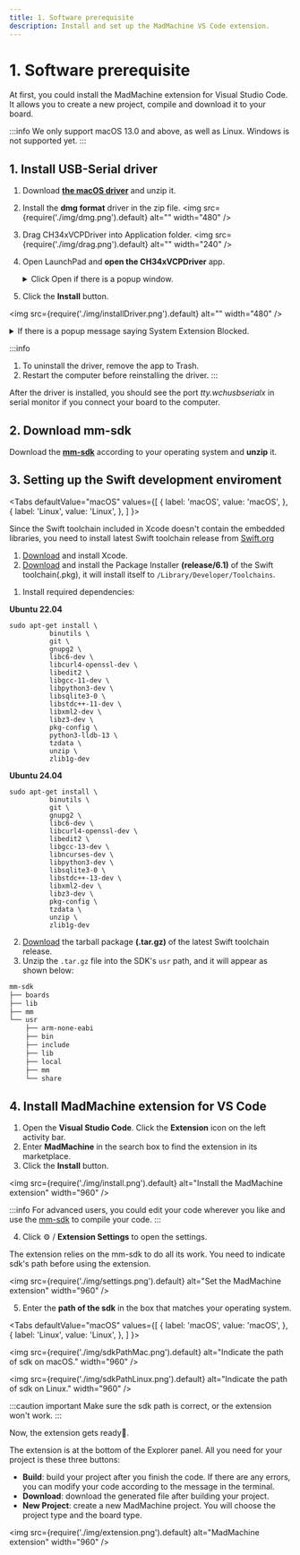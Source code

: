 ```yaml
---
title: 1. Software prerequisite
description: Install and set up the MadMachine VS Code extension.
---
```



# 1. Software prerequisite

At first, you could install the MadMachine extension for Visual Studio Code. It allows you to create a new project, compile and download it to your board. 

:::info
We only support macOS 13.0 and above, as well as Linux. Windows is not supported yet.
:::


<div className='row row--no-gutters'>
  <ReactPlayer
    url='https://youtu.be/B5H6tOMcefI?si=DtokZEP6EBhPz1EQ'
    controls={true}
  />
</div>


## 1. Install USB-Serial driver

1. Download **[the macOS driver](../../learn/preparation/img/CH341SER_MAC_V19.zip)** and unzip it. 
2. Install the **dmg format** driver in the zip file. 
<img src={require('./img/dmg.png').default} alt="" width="480" />

3. Drag CH34xVCPDriver into Application folder.
<img src={require('./img/drag.png').default} alt="" width="240" />

4. Open LaunchPad and **open the CH34xVCPDriver** app. 

    <details>
      <summary> Click Open if there is a popup window. </summary>
      <img src={require('./img/openDriver.png').default} alt="" width="240" />
    </details>

5. Click the **Install** button.

  <img src={require('./img/installDriver.png').default} alt="" width="480" />

  <details>
    <summary> If there is a popup message saying System Extension Blocked. </summary>

  Click Open System Settings button.
  <img src={require('./img/openSystemSettings.png').default} alt="" width="240" />

  Click Allow.
  <img src={require('./img/allow.png').default} alt="" width="480" />

  The driver is installed successfully.
  <img src={require('./img/installed.png').default} alt="" width="240" />
  </details>

:::info
1. To uninstall the driver, remove the app to Trash.
2. Restart the computer before reinstalling the driver.
:::

After the driver is installed, you should see the port _tty.wchusbserialx_ in serial monitor if you connect your board to the computer.

## 2. Download mm-sdk

Download the **[mm-sdk](https://github.com/madmachineio/mm-sdk/releases/tag/1.1.0-beta.0)** according to your operating system and **unzip** it.


## 3. Setting up the Swift development enviroment

<Tabs
  defaultValue="macOS"
  values={[
    { label: 'macOS', value: 'macOS', },
    { label: 'Linux', value: 'Linux', },
  ]
}>

<TabItem value="macOS">

Since the Swift toolchain included in Xcode doesn't contain the embedded libraries, you need to install latest Swift toolchain release from [Swift.org](https://swift.org) 

1. [Download](https://developer.apple.com/xcode) and install Xcode.
2. [Download](https://download.swift.org/swift-6.1-release/xcode/swift-6.1-RELEASE/swift-6.1-RELEASE-osx.pkg) and install the Package Installer **(release/6.1)** of the Swift toolchain(.pkg), it will install itself to `/Library/Developer/Toolchains`.

</TabItem>

<TabItem value="Linux">

1. Install required dependencies:

**Ubuntu 22.04**
```shell
sudo apt-get install \
          binutils \
          git \
          gnupg2 \
          libc6-dev \
          libcurl4-openssl-dev \
          libedit2 \
          libgcc-11-dev \
          libpython3-dev \
          libsqlite3-0 \
          libstdc++-11-dev \
          libxml2-dev \
          libz3-dev \
          pkg-config \
          python3-lldb-13 \
          tzdata \
          unzip \
          zlib1g-dev
```

**Ubuntu 24.04**
```shell
sudo apt-get install \
          binutils \
          git \
          gnupg2 \
          libc6-dev \
          libcurl4-openssl-dev \
          libedit2 \
          libgcc-13-dev \
          libncurses-dev \
          libpython3-dev \
          libsqlite3-0 \
          libstdc++-13-dev \
          libxml2-dev \
          libz3-dev \
          pkg-config \
          tzdata \
          unzip \
          zlib1g-dev
```

2. [Download](https://www.swift.org/install/linux/ubuntu) the tarball package **(.tar.gz)** of the latest Swift toolchain release.
3. Unzip the `.tar.gz` file into the SDK's `usr` path, and it will appear as shown below:

```md
mm-sdk
├── boards
├── lib
├── mm
└── usr
    ├── arm-none-eabi
    ├── bin
    ├── include
    ├── lib
    ├── local
    ├── mm
    └── share
```

</TabItem>
</Tabs>


## 4. Install MadMachine extension for VS Code

1. Open the **Visual Studio Code**. Click the **Extension** icon on the left activity bar.
2. Enter **MadMachine** in the search box to find the extension in its marketplace.
3. Click the **Install** button. 

<img src={require('./img/install.png').default} alt="Install the MadMachine extension" width="960" />


:::info
For advanced users, you could edit your code wherever you like and use the [mm-sdk](../advanced/mm-sdk) to compile your code.
:::

4. Click ⚙️ / **Extension Settings** to open the settings.
  
  The extension relies on the mm-sdk to do all its work. You need to indicate sdk's path before using the extension.

<img src={require('./img/settings.png').default} alt="Set the MadMachine extension" width="960" />

5. Enter the **path of the sdk** in the box that matches your operating system.



<Tabs
  defaultValue="macOS"
  values={[
    { label: 'macOS', value: 'macOS', },
    { label: 'Linux', value: 'Linux', },
  ]
}>

<TabItem value="macOS">

<img src={require('./img/sdkPathMac.png').default} alt="Indicate the path of sdk on macOS." width="960" />

</TabItem>

<TabItem value="Linux">

<img src={require('./img/sdkPathLinux.png').default} alt="Indicate the path of sdk on Linux." width="960" />

</TabItem>
</Tabs>


:::caution important
Make sure the sdk path is correct, or the extension won't work.
:::

Now, the extension gets ready👏.

The extension is at the bottom of the Explorer panel. All you need for your project is these three buttons:

- **Build**: build your project after you finish the code. If there are any errors, you can modify your code according to the message in the terminal.
- **Download**: download the generated file after building your project.
- **New Project**: create a new MadMachine project. You will choose the project type and the board type.

<img src={require('./img/extension.png').default} alt="MadMachine extension" width="960" />